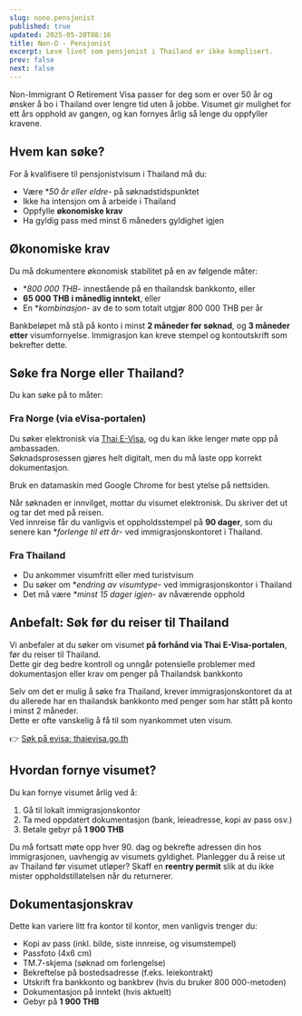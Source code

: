 ```yaml
---
slug: nono.pensjonist
published: true
updated: 2025-05-20T08:16
title: Non-O - Pensjonist
excerpt: Leve livet som pensjonist i Thailand er ikke komplisert.
prev: false
next: false
---
```

Non-Immigrant O Retirement Visa passer for deg som er over 50 år og ønsker å bo i Thailand over lengre tid uten å jobbe. Visumet gir mulighet for ett års opphold av gangen, og kan fornyes årlig så lenge du oppfyller kravene.


## Hvem kan søke?

For å kvalifisere til pensjonistvisum i Thailand må du:

-   Være **50 år eller eldre*- på søknadstidspunktet
-   Ikke ha intensjon om å arbeide i Thailand
-   Oppfylle **økonomiske krav**
-   Ha gyldig pass med minst 6 måneders gyldighet igjen


## Økonomiske krav

Du må dokumentere økonomisk stabilitet på en av følgende måter:

-   **800 000 THB*- innestående på en thailandsk bankkonto, eller
-   **65 000 THB i månedlig inntekt**, eller
-   En **kombinasjon*- av de to som totalt utgjør 800 000 THB per år

Bankbeløpet må stå på konto i minst **2 måneder før søknad**, og **3 måneder etter** visumfornyelse. Immigrasjon kan kreve stempel og kontoutskrift som bekrefter dette.


## Søke fra Norge eller Thailand?

Du kan søke på to måter:

### Fra Norge (via eVisa-portalen)

Du søker elektronisk via [Thai E-Visa](https://www.thaievisa.go.th/), og du kan ikke lenger møte opp på ambassaden.  
Søknadsprosessen gjøres helt digitalt, men du må laste opp korrekt dokumentasjon.

Bruk en datamaskin med Google Chrome for best ytelse på nettsiden.

Når søknaden er innvilget, mottar du visumet elektronisk. Du skriver det ut og tar det med på reisen.  
Ved innreise får du vanligvis et oppholdsstempel på **90 dager**, som du senere kan **forlenge til ett år*- ved immigrasjonskontoret i Thailand.

### Fra Thailand

-   Du ankommer visumfritt eller med turistvisum
-   Du søker om **endring av visumtype*- ved immigrasjonskontor i Thailand
-   Det må være **minst 15 dager igjen*- av nåværende opphold

## Anbefalt: Søk før du reiser til Thailand

Vi anbefaler at du søker om visumet **på forhånd via Thai E-Visa-portalen**, før du reiser til Thailand.  
Dette gir deg bedre kontroll og unngår potensielle problemer med dokumentasjon eller krav om penger på Thailandsk bankkonto

Selv om det er mulig å søke fra Thailand, krever immigrasjonskontoret da at du allerede har en thailandsk bankkonto med penger som har stått på konto i minst 2 måneder.  
Dette er ofte vanskelig å få til som nyankommet uten visum.

👉 [Søk på evisa: thaievisa.go.th](https://www.thaievisa.go.th/)


## Hvordan fornye visumet?

Du kan fornye visumet årlig ved å:

1.  Gå til lokalt immigrasjonskontor
2.  Ta med oppdatert dokumentasjon (bank, leieadresse, kopi av pass osv.)
3.  Betale gebyr på **1 900 THB**

Du må fortsatt møte opp hver 90. dag og bekrefte adressen din hos immigrasjonen, uavhengig av visumets gyldighet. Planlegger du å reise ut av Thailand før visumet utløper? Skaff en **reentry permit** slik at du ikke mister oppholdstillatelsen når du returnerer.


## Dokumentasjonskrav

Dette kan variere litt fra kontor til kontor, men vanligvis trenger du:

-   Kopi av pass (inkl. bilde, siste innreise, og visumstempel)
-   Passfoto (4x6 cm)
-   TM.7-skjema (søknad om forlengelse)
-   Bekreftelse på bostedsadresse (f.eks. leiekontrakt)
-   Utskrift fra bankkonto og bankbrev (hvis du bruker 800 000-metoden)
-   Dokumentasjon på inntekt (hvis aktuelt)
-   Gebyr på **1 900 THB**
